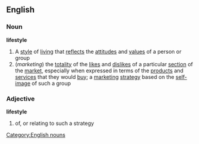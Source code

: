 ==English==
===Noun===
{{wikipedia}}
'''lifestyle'''
#A [[style]] of [[living]] that [[reflect]]s the [[attitude]]s and [[value]]s of a person or group
#(''marketing'') the [[totality]] of the [[like]]s and [[dislike]]s of a particular [[section]] of the [[market]], especially when expressed in terms of the [[product]]s and [[service]]s that they would [[buy]]; a [[marketing]] [[strategy]] based on the [[self-image]] of such a group
===Adjective===
'''lifestyle'''
# of, or relating to such a strategy
[[Category:English nouns]]